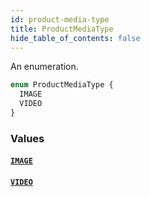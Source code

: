 ```yaml
---
id: product-media-type
title: ProductMediaType
hide_table_of_contents: false
---
```


An enumeration.

```graphql
enum ProductMediaType {
  IMAGE
  VIDEO
}
```

### Values

#### [`IMAGE`](#)

#### [`VIDEO`](#)

